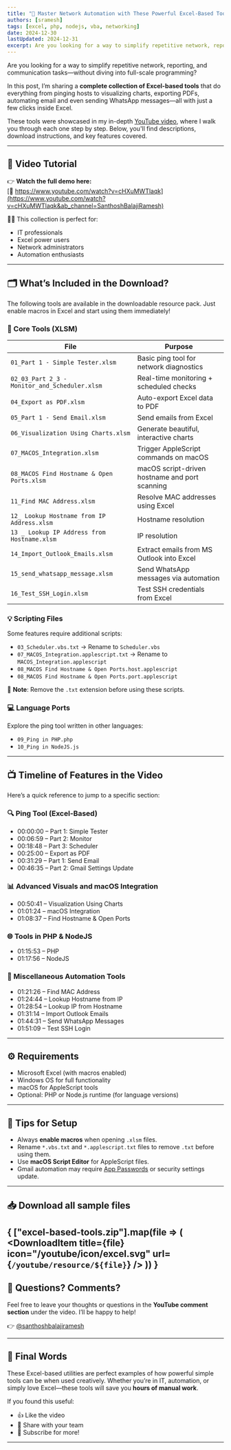 ```yaml
---
title: "🚀 Master Network Automation with These Powerful Excel-Based Tools"
authors: [sramesh]
tags: [excel, php, nodejs, vba, networking]
date: 2024-12-30
lastUpdated: 2024-12-31
excerpt: Are you looking for a way to simplify repetitive network, reporting, and communication tasks—without diving into full-scale programming? 
---
```



Are you looking for a way to simplify repetitive network, reporting, and communication tasks—without diving into full-scale programming?

In this post, I’m sharing a **complete collection of Excel-based tools** that do everything from pinging hosts to visualizing charts, exporting PDFs, automating email and even sending WhatsApp messages—all with just a few clicks inside Excel.

These tools were showcased in my in-depth [YouTube video](https://www.youtube.com/watch?v=cHXuMWTlaqk&ab_channel=SanthoshBalajiRamesh), where I walk you through each one step by step. Below, you'll find descriptions, download instructions, and key features covered.

---

## 🎥 Video Tutorial

👉 **Watch the full demo here:**  
[🔗 https://www.youtube.com/watch?v=cHXuMWTlaqk](https://www.youtube.com/watch?v=cHXuMWTlaqk&ab_channel=SanthoshBalajiRamesh)

🧑‍💻 This collection is perfect for:
- IT professionals
- Excel power users
- Network administrators
- Automation enthusiasts

---

## 🗂️ What’s Included in the Download?

The following tools are available in the downloadable resource pack. Just enable macros in Excel and start using them immediately!

### 🔧 Core Tools (XLSM)
| File | Purpose |
|------|---------|
`01_Part 1 - Simple Tester.xlsm` | Basic ping tool for network diagnostics  
`02_03_Part 2_3 - Monitor_and_Scheduler.xlsm` | Real-time monitoring + scheduled checks  
`04_Export as PDF.xlsm` | Auto-export Excel data to PDF  
`05_Part 1 - Send Email.xlsm` | Send emails from Excel  
`06_Visualization Using Charts.xlsm` | Generate beautiful, interactive charts  
`07_MACOS_Integration.xlsm` | Trigger AppleScript commands on macOS  
`08_MACOS Find Hostname & Open Ports.xlsm` | macOS script-driven hostname and port scanning  
`11_Find MAC Address.xlsm` | Resolve MAC addresses using Excel  
`12_ Lookup Hostname from IP Address.xlsm` | Hostname resolution  
`13 _ Lookup IP Address from Hostname.xlsm` | IP resolution  
`14_Import_Outlook_Emails.xlsm` | Extract emails from MS Outlook into Excel  
`15_send_whatsapp_message.xlsm` | Send WhatsApp messages via automation  
`16_Test_SSH_Login.xlsm` | Test SSH credentials from Excel  

### 💡 Scripting Files
Some features require additional scripts:
- `03_Scheduler.vbs.txt` → Rename to `Scheduler.vbs`
- `07_MACOS_Integration.applescript.txt` → Rename to `MACOS_Integration.applescript`
- `08_MACOS Find Hostname & Open Ports.host.applescript`  
- `08_MACOS Find Hostname & Open Ports.port.applescript`

📌 **Note**: Remove the `.txt` extension before using these scripts.

### 💻 Language Ports
Explore the ping tool written in other languages:
- `09_Ping in PHP.php`
- `10_Ping in NodeJS.js`

---

## 📺 Timeline of Features in the Video

Here’s a quick reference to jump to a specific section:

### 🔍 Ping Tool (Excel-Based)
- 00:00:00 – Part 1: Simple Tester
- 00:06:59 – Part 2: Monitor
- 00:18:48 – Part 3: Scheduler
- 00:25:00 – Export as PDF
- 00:31:29 – Part 1: Send Email
- 00:46:35 – Part 2: Gmail Settings Update

### 📊 Advanced Visuals and macOS Integration
- 00:50:41 – Visualization Using Charts
- 01:01:24 – macOS Integration
- 01:08:37 – Find Hostname & Open Ports

### 🌐 Tools in PHP & NodeJS
- 01:15:53 – PHP
- 01:17:56 – NodeJS

### 🧰 Miscellaneous Automation Tools
- 01:21:26 – Find MAC Address
- 01:24:44 – Lookup Hostname from IP
- 01:28:54 – Lookup IP from Hostname
- 01:31:14 – Import Outlook Emails
- 01:44:31 – Send WhatsApp Messages
- 01:51:09 – Test SSH Login

---

## ⚙️ Requirements

- Microsoft Excel (with macros enabled)
- Windows OS for full functionality  
- macOS for AppleScript tools  
- Optional: PHP or Node.js runtime (for language versions)

---

## 📝 Tips for Setup

- Always **enable macros** when opening `.xlsm` files.
- Rename `*.vbs.txt` and `*.applescript.txt` files to remove `.txt` before using them.
- Use **macOS Script Editor** for AppleScript files.
- Gmail automation may require [App Passwords](https://support.google.com/accounts/answer/185833?hl=en) or security settings update.

---

## 📥 Download all sample files

{
["excel-based-tools.zip"].map(file => (
    <DownloadItem title={file} icon="/youtube/icon/excel.svg" url={`/youtube/resource/${file}`}  />
    ))
}
---

## 💬 Questions? Comments?

Feel free to leave your thoughts or questions in the **YouTube comment section** under the video. I’ll be happy to help!

👉 [@santhoshbalajiramesh](https://www.youtube.com/@santhoshbalajiramesh)

---

## 📌 Final Words

These Excel-based utilities are perfect examples of how powerful simple tools can be when used creatively. Whether you’re in IT, automation, or simply love Excel—these tools will save you **hours of manual work**.

If you found this useful:
- 👍 Like the video  
- 🔁 Share with your team  
- 🔔 Subscribe for more!

---